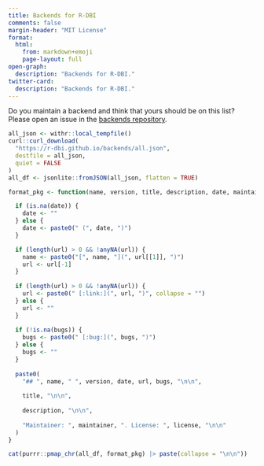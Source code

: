 ```yaml
---
title: Backends for R-DBI
comments: false
margin-header: "MIT License"
format:
  html:
    from: markdown+emoji
    page-layout: full
open-graph:
  description: "Backends for R-DBI."
twitter-card:
  description: "Backends for R-DBI."
---
```


Do you maintain a backend and think that yours should be on this list?
Please open an issue in the [backends repository](https://github.com/r-dbi/backends).

```r
all_json <- withr::local_tempfile()
curl::curl_download(
  "https://r-dbi.github.io/backends/all.json", 
  destfile = all_json,
  quiet = FALSE
)
all_df <- jsonlite::fromJSON(all_json, flatten = TRUE)
```

```r
format_pkg <- function(name, version, title, description, date, maintainer, license, url, bugs) {

  if (is.na(date)) {
    date <- ""
  } else {
    date <- paste0(" (", date, ")")
  }

  if (length(url) > 0 && !anyNA(url)) {
    name <- paste0("[", name, "](", url[[1]], ")")
    url <- url[-1]
  }
  
  if (length(url) > 0 && !anyNA(url)) {
    url <- paste0(" [:link:](", url, ")", collapse = "")
  } else {
    url <- ""
  }
  
  if (!is.na(bugs)) {
    bugs <- paste0(" [:bug:](", bugs, ")")
  } else {
    bugs <- ""
  }
  
  paste0(
    "## ", name, " ", version, date, url, bugs, "\n\n",
    
    title, "\n\n",
    
    description, "\n\n",
    
    "Maintainer: ", maintainer, ". License: ", license, "\n\n"
  )
}

cat(purrr::pmap_chr(all_df, format_pkg) |> paste(collapse = "\n\n"))
```
